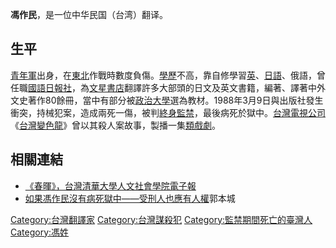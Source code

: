 '''馮作民'''，是一位中华民国（台湾）翻译。

==生平==
[[青年軍|青年軍]]出身，在[[中國東北|東北]]作戰時數度負傷。[[學歷|學歷]]不高，靠自修學習[[英語|英]]、[[日語|日語]]、俄語，曾任職[[國語日報社|國語日報社]]，為[[文星書店|文星書店]]翻譯許多大部頭的日文及英文書籍，編著、譯著中外文史著作80餘冊，當中有部分被[[政治大學|政治大學]]選為教材。1988年3月9日與出版社發生衝突，持械犯案，造成兩死一傷，被判[[終身監禁|終身監禁]]，最後病死於獄中。[[台灣電視公司|台灣電視公司]]《[[台灣變色龍|台灣變色龍]]》曾以其殺人案故事，製播一集[[類戲劇|類戲劇]]。

==相關連結==
*[http://epaper.hss.nthu.edu.tw/57/a1.htm 《春暉》，台灣清華大學人文社會學院電子報] {{Wayback|url=http://epaper.hss.nthu.edu.tw/57/a1.htm |date=20160304103112 }}
*[https://tw.appledaily.com/new/realtime/20190328/1541176/ 如果馮作民沒有病死獄中——受刑人也應有人權]郭本城
{{Authority control}}
{{DEFAULTSORT:F}}
[[Category:台灣翻譯家|Category:台灣翻譯家]]
[[Category:台灣謀殺犯|Category:台灣謀殺犯]]
[[Category:監禁期間死亡的臺灣人|Category:監禁期間死亡的臺灣人]]
[[Category:馮姓|Category:馮姓]]